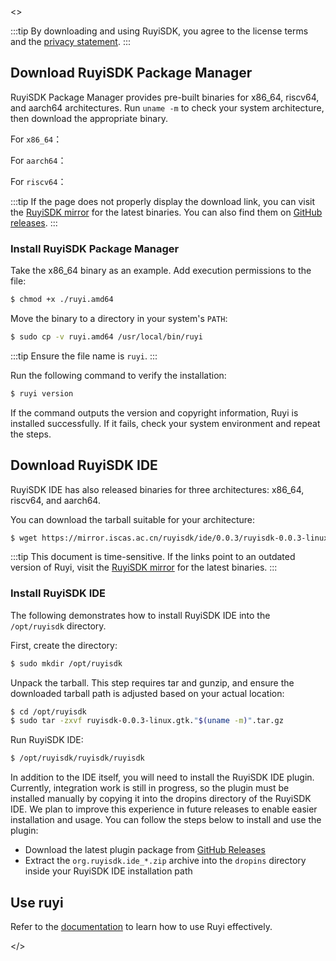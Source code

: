 
<ReleaseProvider>
  <>

:::tip
By downloading and using RuyiSDK, you agree to the license terms and the [privacy statement](https://ruyisdk.org/docs/legal/privacyPolicy/).
:::

## Download RuyiSDK Package Manager

RuyiSDK Package Manager provides pre-built binaries for x86_64, riscv64, and aarch64 architectures. Run ``uname -m`` to check your system architecture, then download the appropriate binary.

For ``x86_64``：

<DownloadRuyi arch="x86_64" />

For ``aarch64``：

<DownloadRuyi arch="aarch64" />

For ``riscv64``：

<DownloadRuyi arch="riscv64" />

:::tip
If the page does not properly display the download link, you can visit the [RuyiSDK mirror](https://mirror.iscas.ac.cn/ruyisdk/ruyi/releases/) for the latest binaries. You can also find them on [GitHub releases](https://github.com/ruyisdk/ruyi/releases).
:::

### Install RuyiSDK Package Manager

Take the x86_64 binary as an example. Add execution permissions to the file:

```bash
$ chmod +x ./ruyi.amd64
```

Move the binary to a directory in your system's ``PATH``:

```bash
$ sudo cp -v ruyi.amd64 /usr/local/bin/ruyi
```

:::tip
Ensure the file name is ``ruyi``.
:::

Run the following command to verify the installation:

```bash
$ ruyi version
```

If the command outputs the version and copyright information, Ruyi is installed successfully. If it fails, check your system environment and repeat the steps.

## Download RuyiSDK IDE

RuyiSDK IDE has also released binaries for three architectures: x86_64, riscv64, and aarch64.

You can download the tarball suitable for your architecture:

```bash
$ wget https://mirror.iscas.ac.cn/ruyisdk/ide/0.0.3/ruyisdk-0.0.3-linux.gtk."$(uname -m)".tar.gz
```

:::tip
This document is time-sensitive. If the links point to an outdated version of Ruyi, visit the [RuyiSDK mirror](https://mirror.iscas.ac.cn/ruyisdk/ide/) for the latest binaries. 
:::

### Install RuyiSDK IDE

The following demonstrates how to install RuyiSDK IDE into the ``/opt/ruyisdk`` directory.

First, create the directory: 

```bash
$ sudo mkdir /opt/ruyisdk
```

Unpack the tarball. This step requires tar and gunzip, and ensure the downloaded tarball path is adjusted based on your actual location: 

```bash
$ cd /opt/ruyisdk
$ sudo tar -zxvf ruyisdk-0.0.3-linux.gtk."$(uname -m)".tar.gz
```

Run RuyiSDK IDE:

```bash
$ /opt/ruyisdk/ruyisdk/ruyisdk
```

In addition to the IDE itself, you will need to install the RuyiSDK IDE plugin. Currently, integration work is still in progress, so the plugin must be installed manually by copying it into the dropins directory of the RuyiSDK IDE. We plan to improve this experience in future releases to enable easier installation and usage. You can follow the steps below to install and use the plugin:

+ Download the latest plugin package from [GitHub Releases](https://github.com/ruyisdk/ruyisdk-eclipse-plugins/releases/latest)
+ Extract the `org.ruyisdk.ide_*.zip` archive into the `dropins` directory inside your RuyiSDK IDE installation path

## Use ruyi

Refer to the [documentation](https://ruyisdk.org/en/docs/intro/) to learn how to use Ruyi effectively.

  </>
</ReleaseProvider>

